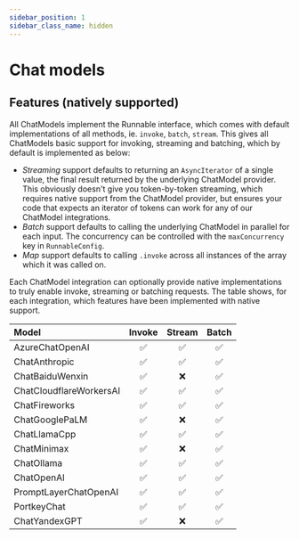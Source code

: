 ```yaml
---
sidebar_position: 1
sidebar_class_name: hidden
---
```


# Chat models

<!-- This file is autogenerated. Do not edit directly. -->
<!-- See `scripts/model-docs.table.js` for details -->

## Features (natively supported)

All ChatModels implement the Runnable interface, which comes with default implementations of all methods, ie. `invoke`, `batch`, `stream`. This gives all ChatModels basic support for invoking, streaming and batching, which by default is implemented as below:

- _Streaming_ support defaults to returning an `AsyncIterator` of a single value, the final result returned by the underlying ChatModel provider. This obviously doesn't give you token-by-token streaming, which requires native support from the ChatModel provider, but ensures your code that expects an iterator of tokens can work for any of our ChatModel integrations.
- _Batch_ support defaults to calling the underlying ChatModel in parallel for each input. The concurrency can be controlled with the `maxConcurrency` key in `RunnableConfig`.
- _Map_ support defaults to calling `.invoke` across all instances of the array which it was called on.

Each ChatModel integration can optionally provide native implementations to truly enable invoke, streaming or batching requests. The table shows, for each integration, which features have been implemented with native support.

| Model                   | Invoke | Stream | Batch |
| :---------------------- | :----: | :----: | :---: |
| AzureChatOpenAI       |   ✅   |   ✅   |  ✅   |
| ChatAnthropic           |   ✅   |   ✅   |  ✅   |
| ChatBaiduWenxin         |   ✅   |   ❌   |  ✅   |
| ChatCloudflareWorkersAI |   ✅   |   ✅   |  ✅   |
| ChatFireworks           |   ✅   |   ✅   |  ✅   |
| ChatGooglePaLM          |   ✅   |   ❌   |  ✅   |
| ChatLlamaCpp            |   ✅   |   ✅   |  ✅   |
| ChatMinimax             |   ✅   |   ❌   |  ✅   |
| ChatOllama              |   ✅   |   ✅   |  ✅   |
| ChatOpenAI              |   ✅   |   ✅   |  ✅   |
| PromptLayerChatOpenAI   |   ✅   |   ✅   |  ✅   |
| PortkeyChat             |   ✅   |   ✅   |  ✅   |
| ChatYandexGPT           |   ✅   |   ❌   |  ✅   |
